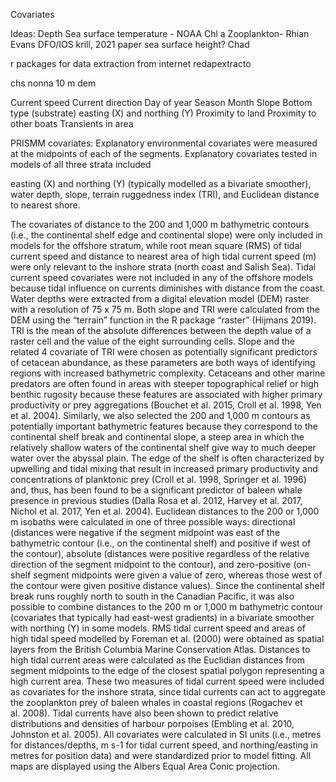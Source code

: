 Covariates

Ideas:
Depth
Sea surface temperature - NOAA
Chl a 
Zooplankton- Rhian Evans DFO/IOS krill, 2021 paper
sea surface height? Chad

r packages for data extraction from internet redapextracto

chs nonna 10 m dem

Current speed
Current direction
Day of year
Season
Month
Slope
Bottom type (substrate)
easting (X) and northing (Y)
Proximity to land
Proximity to other boats
Transients in area

PRISMM covariates:
  Explanatory environmental covariates were measured at the midpoints of each of the segments. Explanatory covariates tested in models of all three strata included 

easting (X) and
northing (Y) (typically modelled as a bivariate smoother),
water depth, 
slope, 
terrain ruggedness index (TRI), and 
Euclidean distance to nearest shore.

The covariates of distance to the 200 and 1,000 m bathymetric contours (i.e., the continental shelf edge and continental slope) were only included in models for the offshore stratum, while root mean square (RMS) of tidal current speed and distance to nearest area of high tidal current speed (m) were only relevant to the inshore strata (north coast and Salish Sea). Tidal current speed covariates were not included in any of the offshore models because tidal influence on currents diminishes with distance from the coast. 
Water depths were extracted from a digital elevation model (DEM) raster with a resolution of 75 x 75 m. Both slope and TRI were calculated from the DEM using the “terrain” function in the R package “raster” (Hijmans 2019). TRI is the mean of the absolute differences between the depth value of a raster cell and the value of the eight surrounding cells. Slope and the related 
4 
covariate of TRI were chosen as potentially significant predictors of cetacean abundance, as these parameters are both ways of identifying regions with increased bathymetric complexity. Cetaceans and other marine predators are often found in areas with steeper topographical relief or high benthic rugosity because these features are associated with higher primary productivity or prey aggregations (Bouchet et al. 2015, Croll et al. 1998, Yen et al. 2004). 
Similarly, we also selected the 200 and 1,000 m contours as potentially important bathymetric features because they correspond to the continental shelf break and continental slope, a steep area in which the relatively shallow waters of the continental shelf give way to much deeper water over the abyssal plain. The edge of the shelf is often characterized by upwelling and tidal mixing that result in increased primary productivity and concentrations of planktonic prey (Croll et al. 1998, Springer et al. 1996) and, thus, has been found to be a significant predictor of baleen whale presence in previous studies (Dalla Rosa et al. 2012, Harvey et al. 2017, Nichol et al. 2017, Yen et al. 2004). Euclidean distances to the 200 or 1,000 m isobaths were calculated in one of three possible ways: directional (distances were negative if the segment midpoint was east of the bathymetric contour (i.e., on the continental shelf) and positive if west of the contour), absolute (distances were positive regardless of the relative direction of the segment midpoint to the contour), and zero-positive (on-shelf segment midpoints were given a value of zero, whereas those west of the contour were given positive distance values). Since the continental shelf break runs roughly north to south in the Canadian Pacific, it was also possible to combine distances to the 200 m or 1,000 m bathymetric contour (covariates that typically had east-west gradients) in a bivariate smoother with northing (Y) in some models. 
RMS tidal current speed and areas of high tidal speed modelled by Foreman et al. (2000) were obtained as spatial layers from the British Columbia Marine Conservation Atlas. Distances to high tidal current areas were calculated as the Euclidian distances from segment midpoints to the edge of the closest spatial polygon representing a high current area. These two measures of tidal current speed were included as covariates for the inshore strata, since tidal currents can act to aggregate the zooplankton prey of baleen whales in coastal regions (Rogachev et al. 2008). Tidal currents have also been shown to predict relative distributions and densities of harbour porpoises (Embling et al. 2010, Johnston et al. 2005). All covariates were calculated in SI units (i.e., metres for distances/depths, m s-1 for tidal current speed, and northing/easting in metres for position data) and were standardized prior to model fitting. All maps are displayed using the Albers Equal Area Conic projection.
